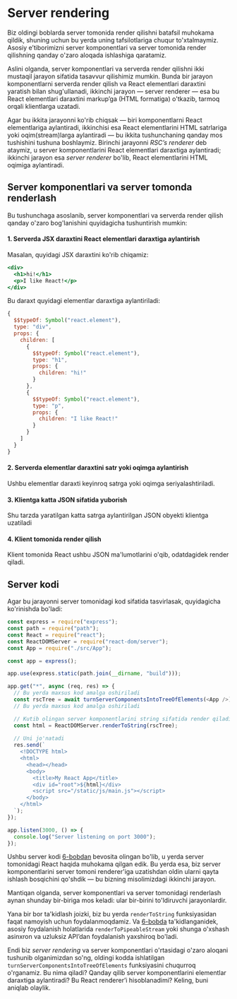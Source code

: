 # Server rendering

Biz oldingi boblarda server tomonida render qilishni batafsil muhokama qildik, shuning uchun bu yerda uning tafsilotlariga chuqur to'xtalmaymiz. Asosiy e’tiborimizni server komponentlari va server tomonida render qilishning qanday o'zaro aloqada ishlashiga qaratamiz.

Aslini olganda, server komponentlari va serverda render qilishni ikki mustaqil jarayon sifatida tasavvur qilishimiz mumkin. Bunda bir jarayon komponentlarni serverda render qilish va React elementlari daraxtini yaratish bilan shug'ullanadi, ikkinchi jarayon — server renderer — esa bu React elementlari daraxtini markup’ga (HTML formatiga) o'tkazib, tarmoq orqali klientlarga uzatadi.

Agar bu ikkita jarayonni ko'rib chiqsak — biri komponentlarni React elementlariga aylantiradi, ikkinchisi esa React elementlarini HTML satrlariga yoki oqim(stream)larga aylantiradi — bu ikkita tushunchaning qanday mos tushishini tushuna boshlaymiz. Birinchi jarayonni *RSC’s renderer* deb ataymiz, u server komponentlarini React elementlari daraxtiga aylantiradi; ikkinchi jarayon esa *server renderer* bo'lib, React elementlarini HTML oqimiga aylantiradi.

## Server komponentlari va server tomonda renderlash

Bu tushunchaga asoslanib, server komponentlari va serverda render qilish qanday o'zaro bog'lanishini quyidagicha tushuntirish mumkin:

#### 1. Serverda JSX daraxtini React elementlari daraxtiga aylantirish

Masalan, quyidagi JSX daraxtini ko'rib chiqamiz:
``` jsx copy
<div>
  <h1>hi!</h1>
  <p>I like React!</p>
</div>
```

Bu daraxt quyidagi elementlar daraxtiga aylantiriladi:
``` js copy
{
  $$typeOf: Symbol("react.element"),
  type: "div",
  props: {
    children: [
      {
        $$typeOf: Symbol("react.element"),
        type: "h1",
        props: {
          children: "hi!"
        }
      },
      {
        $$typeOf: Symbol("react.element"),
        type: "p",
        props: {
          children: "I like React!"
        }
      }
    ]
  }
}
```
#### 2. Serverda elementlar daraxtini satr yoki oqimga aylantirish

Ushbu elementlar daraxti keyinroq satrga yoki oqimga seriyalashtiriladi.

#### 3. Klientga katta JSON sifatida yuborish

Shu tarzda yaratilgan katta satrga aylantirilgan JSON obyekti klientga uzatiladi

#### 4. Klient tomonida render qilish

Klient tomonida React ushbu JSON ma'lumotlarini o'qib, odatdagidek render qiladi.

## Server kodi

Agar bu jarayonni server tomonidagi kod sifatida tasvirlasak, quyidagicha ko'rinishda bo'ladi:
``` js copy filename="server.js"
const express = require("express");
const path = require("path");
const React = require("react");
const ReactDOMServer = require("react-dom/server");
const App = require("./src/App");

const app = express();

app.use(express.static(path.join(__dirname, "build")));

app.get("*", async (req, res) => {
  // Bu yerda maxsus kod amalga oshiriladi
  const rscTree = await turnServerComponentsIntoTreeOfElements(<App />);
  // Bu yerda maxsus kod amalga oshiriladi

  // Kutib olingan server komponentlarini string sifatida render qiladi
  const html = ReactDOMServer.renderToString(rscTree);
  
  // Uni jo'natadi
  res.send(`
    <!DOCTYPE html>
    <html>
      <head></head>
      <body>
        <title>My React App</title>
        <div id="root">${html}</div>
        <script src="/static/js/main.js"></script>
      </body>
    </html>
  `);
});

app.listen(3000, () => {
  console.log("Server listening on port 3000");
});
```

Ushbu server kodi [6-bobdan](/books/react/server-side-react) bevosita olingan bo'lib, u yerda server tomonidagi React haqida muhokama qilgan edik. Bu yerda esa, biz server komponentlarini server tomoni renderer'iga uzatishdan oldin ularni qayta ishlash bosqichini qo'shdik — bu bizning misolimizdagi ikkinchi jarayon.

Mantiqan olganda, server komponentlari va server tomonidagi renderlash aynan shunday bir-biriga mos keladi: ular bir-birini to'ldiruvchi jarayonlardir.

Yana bir bor ta'kidlash joizki, biz bu yerda `renderToString` funksiyasidan faqat namoyish uchun foydalanmoqdamiz. Va [6-bobda](/books/react/server-side-react) ta'kidlanganidek, asosiy foydalanish holatlarida `renderToPipeableStream` yoki shunga o'xshash asinxron va uzluksiz API’dan foydalanish yaxshiroq bo'ladi.

Endi biz *server rendering* va server komponentlari o'rtasidagi o'zaro aloqani tushunib olganimizdan so'ng, oldingi kodda ishlatilgan `turnServerComponentsIntoTreeOfElements` funksiyasini chuqurroq o'rganamiz. Bu nima qiladi? Qanday qilib server komponentlarini elementlar daraxtiga aylantiradi? Bu React renderer’i hisoblanadimi? Keling, buni aniqlab olaylik.
